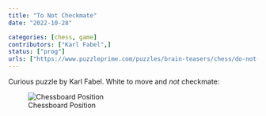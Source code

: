 ```yaml
---
title: "To Not Checkmate"
date: "2022-10-28"

categories: [chess, game]
contributors: ["Karl Fabel",]
status: ["prog"]
urls: ["https://www.puzzleprime.com/puzzles/brain-teasers/chess/do-not-mate/"]
---
```


Curious puzzle by Karl Fabel. White to move and _not_ checkmate:

![Chessboard Position](board.png)
